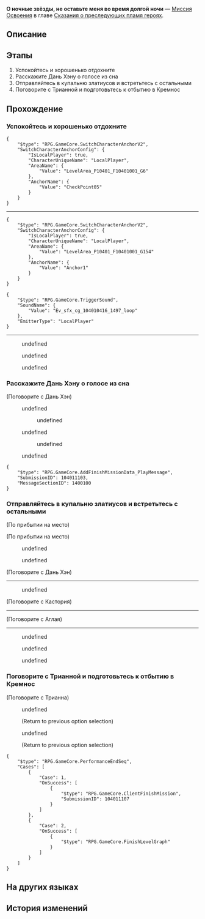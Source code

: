 {{Дополнить|Диалоги.}}
{{Миссия Инфобокс
|id              = 1040111
|Название        = 
|Изображение     = Миссия Освоения О ночные звёзды, не оставьте меня во время долгой ночи.png
|Тип             = Миссия Освоения
|События         = 
|Глава           = Сказания о преследующих пламя героях
|Условия         = Завершена [[Миссия Освоения]] ''[[О ночные звёзды, не оставьте меня во время долгой ночи]]''
|Персонажи       = Аглая; Дань Хэн; Кастория; Мидей; Первопроходец; Трианна; Фаенон
|СтартЛокация    = Вечный священный город Охема
|Мир             = Амфореус
|Локации         = Вечный священный город Охема
|Предыдущая      = 
|Следующая       = О опустошённая земля, вспомни былую славу
|Награды         = Опыт Освоения*700; Звёздный нефрит*90; Путеводитель путешественника*6; Очищенный эфир*6; Небесная амброзия*140; Origin and Finale*1 { text = Origin and Finale }; Кредиты*80 000
}}
'''О ночные звёзды, не оставьте меня во время долгой ночи''' — [[Миссия Освоения]] в главе [[Сказания о преследующих пламя героях]].

==Описание==
{{Описание|<!--официальное описание из Перекрёстка судеб-->}}

==Этапы==
# Успокойтесь и хорошенько отдохните
# Расскажите Дань Хэну о голосе из сна
# Отправляйтесь в купальню златиусов и встретьтесь с остальными
# Поговорите с Трианной и подготовьтесь к отбытию в Кремнос

==Прохождение==
{{Дополнить}}

===Успокойтесь и хорошенько отдохните===
{{Описание миссии|локация=Вечный священный город Охема|Успокойтесь и хорошенько отдохните}}
{{Диалог Начало}}
<pre>{
	"$type": "RPG.GameCore.SwitchCharacterAnchorV2",
	"SwitchCharacterAnchorConfig": {
		"IsLocalPlayer": true,
		"CharacterUniqueName": "LocalPlayer",
		"AreaName": {
			"Value": "LevelArea_P10401_F10401001_G6"
		},
		"AnchorName": {
			"Value": "CheckPoint05"
		}
	}
}</pre>
----
:{{tx}}
<pre>{
	"$type": "RPG.GameCore.SwitchCharacterAnchorV2",
	"SwitchCharacterAnchorConfig": {
		"IsLocalPlayer": true,
		"CharacterUniqueName": "LocalPlayer",
		"AreaName": {
			"Value": "LevelArea_P10401_F10401001_G154"
		},
		"AnchorName": {
			"Value": "Anchor1"
		}
	}
}</pre>
<pre>{
	"$type": "RPG.GameCore.TriggerSound",
	"SoundName": {
		"Value": "Ev_sfx_cg_104010416_1497_loop"
	},
	"EmitterType": "LocalPlayer"
}</pre>
----
<!--Unknown TalkSentence: 140141601-->
<!--Unknown TalkSentence: 140141602-->
<!--Unknown TalkSentence: 140141603-->
<!--Unknown TalkSentence: 140141604-->
<!--Unknown TalkSentence: 140141605-->
:{{Диалог|Стрелка}} undefined
:<!--Unknown TalkSentence: 140141607-->
:<!--Unknown TalkSentence: 140141608-->
:<!--Unknown TalkSentence: 140141609-->
:<!--Unknown TalkSentence: 140141610-->
:<!--Unknown TalkSentence: 140141611-->
:<!--Unknown TalkSentence: 140141612-->
::{{tx}}
:{{Диалог|Стрелка}} undefined
:<!--Unknown TalkSentence: 140141609-->
:<!--Unknown TalkSentence: 140141610-->
:<!--Unknown TalkSentence: 140141611-->
:<!--Unknown TalkSentence: 140141612-->
::{{tx}}
:{{Диалог|Стрелка}} undefined
:<!--Unknown TalkSentence: 140141611-->
:<!--Unknown TalkSentence: 140141612-->
::{{tx}}
<!--Unknown TalkSentence: 140141611-->
<!--Unknown TalkSentence: 140141612-->
:{{tx}}
{{Диалог Конец}}

===Расскажите Дань Хэну о голосе из сна===
{{Описание миссии|локация=Вечный священный город Охема|Узнав от Фаенона о тяжёлой миссии златиусов по спасению мира, мы всё же решили остаться на Амфореусе. После отдыха златиусы снова собрались вместе, чтобы пойти в поход на каструм Кремнос, где некогда властвовал Никадор, и захватить ядро пламени, принадлежавшее Копью Ярости.}}
{{Диалог Начало}}

;(Поговорите с Дань Хэн)
:{{tx}}
<!--Unknown TalkSentence: 140141701-->
:{{Диалог|Стрелка}} undefined
:<!--Unknown TalkSentence: 140141703-->
:<!--Unknown TalkSentence: 140141704-->
:<!--Unknown TalkSentence: 140141705-->
:<!--Unknown TalkSentence: 140141706-->
::{{Диалог|Стрелка}} undefined
:<!--Unknown TalkSentence: 140141708-->
:{{Диалог|Стрелка}} undefined
:<!--Unknown TalkSentence: 140141705-->
:<!--Unknown TalkSentence: 140141706-->
::{{Диалог|Стрелка}} undefined
:<!--Unknown TalkSentence: 140141708-->
<!--Unknown TalkSentence: 140141705-->
<!--Unknown TalkSentence: 140141706-->
:{{Диалог|Стрелка}} undefined
<!--Unknown TalkSentence: 140141708-->
<pre>{
	"$type": "RPG.GameCore.AddFinishMissionData_PlayMessage",
	"SubmissionID": 104011103,
	"MessageSectionID": 1400100
}</pre>
{{Диалог Конец}}

===Отправляйтесь в купальню златиусов и встретьтесь с остальными===
{{Диалог Начало}}
;(По прибытии на место)

;(По прибытии на место)
<!--Unknown TalkSentence: 140141801-->
<!--Unknown TalkSentence: 140141802-->
<!--Unknown TalkSentence: 140141803-->
<!--Unknown TalkSentence: 140141804-->
<!--Unknown TalkSentence: 140141805-->
<!--Unknown TalkSentence: 140141806-->
<!--Unknown TalkSentence: 140141807-->
<!--Unknown TalkSentence: 140141808-->
<!--Unknown TalkSentence: 140141809-->
<!--Unknown TalkSentence: 140141810-->
:{{Диалог|Стрелка}} undefined
:<!--Unknown TalkSentence: 140141812-->
:<!--Unknown TalkSentence: 140141813-->
:<!--Unknown TalkSentence: 140141814-->
:<!--Unknown TalkSentence: 140141815-->
:<!--Unknown TalkSentence: 140141816-->
:<!--Unknown TalkSentence: 140141817-->
:<!--Unknown TalkSentence: 140141818-->
:<!--Unknown TalkSentence: 140141819-->
:<!--Unknown TalkSentence: 140141820-->
:<!--Unknown TalkSentence: 140141821-->
:<!--Unknown TalkSentence: 140141822-->
:<!--Unknown TalkSentence: 140141823-->
:<!--Unknown TalkSentence: 140141824-->
:<!--Unknown TalkSentence: 140141825-->
:<!--Unknown TalkSentence: 140141826-->
:{{Диалог|Стрелка}} undefined
:<!--Unknown TalkSentence: 140141814-->
:<!--Unknown TalkSentence: 140141815-->
:<!--Unknown TalkSentence: 140141816-->
:<!--Unknown TalkSentence: 140141817-->
:<!--Unknown TalkSentence: 140141818-->
:<!--Unknown TalkSentence: 140141819-->
:<!--Unknown TalkSentence: 140141820-->
:<!--Unknown TalkSentence: 140141821-->
:<!--Unknown TalkSentence: 140141822-->
:<!--Unknown TalkSentence: 140141823-->
:<!--Unknown TalkSentence: 140141824-->
:<!--Unknown TalkSentence: 140141825-->
:<!--Unknown TalkSentence: 140141826-->
<!--Unknown TalkSentence: 140141814-->
<!--Unknown TalkSentence: 140141815-->
<!--Unknown TalkSentence: 140141816-->
<!--Unknown TalkSentence: 140141817-->
<!--Unknown TalkSentence: 140141818-->
<!--Unknown TalkSentence: 140141819-->
<!--Unknown TalkSentence: 140141820-->
<!--Unknown TalkSentence: 140141821-->
<!--Unknown TalkSentence: 140141822-->
<!--Unknown TalkSentence: 140141823-->
<!--Unknown TalkSentence: 140141824-->
<!--Unknown TalkSentence: 140141825-->
<!--Unknown TalkSentence: 140141826-->
<!--Unknown TalkSentence: 140142305-->
<!--Unknown TalkSentence: 140142306-->

;(Поговорите с Дань Хэн)
----
<!--Unknown TalkSentence: 140142001-->
:{{Диалог|Стрелка}} undefined
<!--Unknown TalkSentence: 140142003-->
<!--Unknown TalkSentence: 140142004-->

;(Поговорите с Кастория)
----
<!--Unknown TalkSentence: 140142101-->
<!--Unknown TalkSentence: 140142102-->

;(Поговорите с Аглая)
----
<!--Unknown TalkSentence: 140142201-->
:{{Диалог|Стрелка}} undefined
:{{Диалог|Стрелка}} undefined
:{{Диалог|Стрелка}} undefined
{{Диалог Конец}}

===Поговорите с Трианной и подготовьтесь к отбытию в Кремнос===
{{Диалог Начало}}

;(Поговорите с Трианна)
<!--Unknown TalkSentence: 140141901-->
<!--Unknown TalkSentence: 140141902-->
<!--Unknown TalkSentence: 140141903-->
<!--Unknown TalkSentence: 140141904-->
:{{Диалог|Стрелка}} undefined
:<!--Unknown TalkSentence: 140141908-->
:;(Return to previous option selection)
:{{Диалог|Стрелка}} undefined
:<!--Unknown TalkSentence: 140141907-->
:<!--Unknown TalkSentence: 140141908-->
:;(Return to previous option selection)
<pre>{
	"$type": "RPG.GameCore.PerformanceEndSeq",
	"Cases": [
		{
			"Case": 1,
			"OnSuccess": [
				{
					"$type": "RPG.GameCore.ClientFinishMission",
					"SubmissionID": 104011107
				}
			]
		},
		{
			"Case": 2,
			"OnSuccess": [
				{
					"$type": "RPG.GameCore.FinishLevelGraph"
				}
			]
		}
	]
}</pre>
{{Диалог Конец}}

==На других языках==
{{На других языках
|en   = Night Stars, Accompany My Slumber
|zhs  = 晚星啊，莫让我长夜独卧
|zht  = 晚星啊，莫讓我長夜獨臥
|ja   = 星々よ、長夜の眠りに寄り添え
|ko   = 저녁별이여, 긴 밤을 홀로 남겨두지 말아다오
|es   = Estrellas de la noche, acompáñenme en mi sueño
|fr   = Nuit étoilée, joins-toi à mon sommeil
|ru   = О ночные звёзды, не оставьте меня во время долгой ночи
|th   = ดาวราตรีเอ๋ย โปรดอยู่เคียงข้าในคืนยาวไกล
|vi   = Hỡi Sao Đêm, Đừng Để Tôi Ngủ Một Mình Trong Đêm Dài
|de   = Sterne der Nacht, begleitet meinen Schlummer
|id   = Bintang Malam, Temani Tidurku
|pt   = Estrelas Noturnas, Acompanhem o meu Sonhar
}}

==История изменений==
{{История изменений|3.0}}
